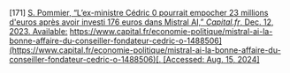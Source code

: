 \[171\]	[S. Pommier, “L’ex-ministre Cédric 0 pourrait empocher 23 millions d'euros après avoir investi 176 euros dans Mistral AI,” *Capital.fr*, Dec. 12, 2023\. Available:](http://paperpile.com/b/Lj1YHA/U6Q1i) [https://www.capital.fr/economie-politique/mistral-ai-la-bonne-affaire-du-conseiller-fondateur-cedric-o-1488506](https://www.capital.fr/economie-politique/mistral-ai-la-bonne-affaire-du-conseiller-fondateur-cedric-o-1488506)[. \[Accessed: Aug. 15, 2024\]](http://paperpile.com/b/Lj1YHA/U6Q1i)